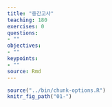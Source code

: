 ```yaml
---
title: "중간고사"
teaching: 180
exercises: 0
questions:
- ""
objectives:
- ""
keypoints:
- ""
source: Rmd
---
```


```r
source("../bin/chunk-options.R")
knitr_fig_path("01-")
```

